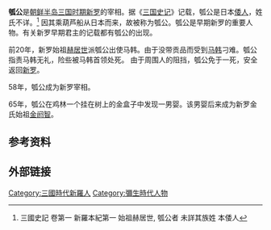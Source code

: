 {{Infobox Korean name|
hangul=호공|
hanja=瓠公|
rr=Hogong|
mr=Hokong|
}}

'''瓠公'''是[[朝鲜半岛|朝鲜半岛]][[朝鲜三国|三国时期]][[新罗|新罗]]的宰相。据《[[三国史记|三国史记]]》记载，瓠公是日本[[倭人|倭人]]，姓氏不详。<ref>三國史記 卷第一 新羅本紀第一 始祖赫居世, 瓠公者 未詳其族姓 本倭人</ref> 因其乘葫芦船从日本而来，故被称为瓠公。瓠公是早期新罗的重要人物。有关新罗早期君主的记载都有瓠公的出现。

前20年，新罗始祖[[赫居世|赫居世]]派瓠公出使马韩。由于没带贡品而受到[[马韩|马韩]]刁难。瓠公指责马韩无礼，险些被马韩首领处死。
由于周围人的阻挡，瓠公免于一死，安全返回[[新罗|新罗]]。

58年，瓠公成为新罗宰相。

65年，瓠公在鸡林一个挂在树上的金盒子中发现一男婴。该男婴后来成为新罗金氏始祖[[金阏智|金阏智]]。

==参考资料==
<references/>

==外部链接==

{{wikisource|三國史記/新羅本紀/卷1/赫居世_居西干}}
{{Wikiquote}}
[[Category:三國時代新羅人|Category:三國時代新羅人]]
[[Category:彌生時代人物|Category:彌生時代人物]]